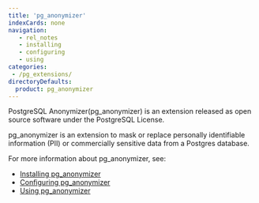 ```yaml
---
title: 'pg_anonymizer'
indexCards: none
navigation:
   - rel_notes
   - installing
   - configuring
   - using
categories:
 - /pg_extensions/
directoryDefaults:
  product: pg_anonymizer
---
```


PostgreSQL Anonymizer(pg_anonymizer) is an extension released as open source software under the PostgreSQL License. 

pg_anonymizer is an extension to mask or replace personally identifiable information (PII) or commercially sensitive data from a Postgres database. 

For more information about pg_anonymizer, see:

- [Installing pg_anonymizer](installing.mdx)
- [Configuring pg_anonymizer](configuring.mdx)
- [Using pg_anonymizer](using.mdx)
